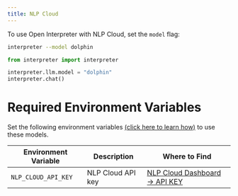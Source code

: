 ```yaml
---
title: NLP Cloud
---
```


To use Open Interpreter with NLP Cloud, set the `model` flag:

<CodeGroup>

```bash Terminal
interpreter --model dolphin
```

```python Python
from interpreter import interpreter

interpreter.llm.model = "dolphin"
interpreter.chat()
```

</CodeGroup>

# Required Environment Variables

Set the following environment variables [(click here to learn how)](https://chat.openai.com/share/1062cdd8-62a1-4aa8-8ec9-eca45645971a) to use these models.

| Environment Variable | Description       | Where to Find                                                     |
| -------------------- | ----------------- | ----------------------------------------------------------------- |
| `NLP_CLOUD_API_KEY` | NLP Cloud API key | [NLP Cloud Dashboard -> API KEY](https://nlpcloud.com/home/token) |
